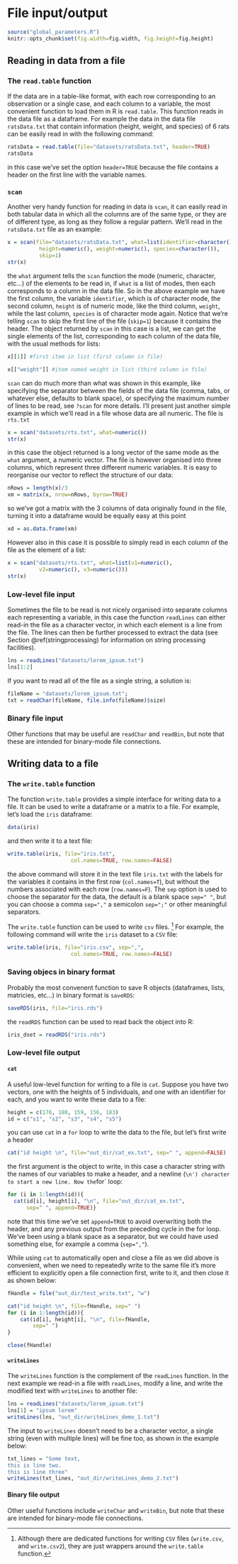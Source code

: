 # File input/output {#IO}

```{r setup, include=FALSE}
source("global_parameters.R")
knitr::opts_chunk$set(fig.width=fig.width, fig.height=fig.height)
```

## Reading in data from a file

### The `read.table` function {#read.table}

If the data are in a table-like format, with each row corresponding to an observation or a single case, and each column to a variable, the most convenient function to load them in R is `read.table`. This function reads in the data file as a dataframe. For example the data in the data file `ratsData.txt` that contain information (height, weight, and species) of 6 rats can be easily read in with the following command:
```{r, eval=TRUE}
ratsData = read.table(file="datasets/ratsData.txt", header=TRUE)
ratsData
```

in this case we've set the option `header=TRUE` because the file contains a header on the first line with the variable names.

### `scan` {#scan}

Another very handy function for reading in data is `scan`, it can easily read in both tabular data in which all the columns are of the same type, or they are of different type, as long as they follow a regular pattern. We'll read in the `ratsData.txt` file as an example:
```{r eval=TRUE}
x = scan(file="datasets/ratsData.txt", what=list(identifier=character(),
          height=numeric(), weight=numeric(), species=character()),
          skip=1)
str(x)
```

the `what` argument tells the `scan` function the mode (numeric, character, etc...) of the elements to be read in, if `what` is a list of modes, then each corresponds to a column in the data file. So in the above example we have the first column, the variable `identifier`, which is of character mode, the second column, `height` is of numeric mode, like the third column, `weight`, while the last column, `species` is of character mode again. Notice that we're telling `scan` to skip the first line of the file (`skip=1`) because it contains the header. The object returned by `scan` in this case is a list, we can get the single elements of the list, corresponding to each column of the data file, with the usual methods for lists:
```{r eval=TRUE}
x[[1]] #first item in list (first column in file)
```

```{r eval=TRUE}
x[["weight"]] #item named weight in list (third column in file)
```

`scan` can do much more than what was shown in this example, like specifying the separator between the fields of the data file (comma, tabs, or whatever else, defaults to blank space), or specifying the maximum number of lines to be read, see `?scan` for more details. I'll present just another simple example in which we'll read in a file whose data are all numeric. The file is `rts.txt`
```{r, eval=TRUE}
x = scan("datasets/rts.txt", what=numeric())
str(x)
```

in this case the object returned is a long vector of the same mode as the `what` argument, a numeric vector. The file is however organised into three columns, which represent three different numeric variables. It is easy to reorganise our vector to reflect the structure of our data:
```{r eval=TRUE}
nRows = length(x)/3
xm = matrix(x, nrow=nRows, byrow=TRUE)
```

so we've got a matrix with the 3 columns of data originally found in the file, turning it into a dataframe would be equally easy at this point
```{r eval=TRUE}
xd = as.data.frame(xm)
```

However also in this case it is possible to simply read in each column of the file as the element of a list:
```{r eval=TRUE}
x = scan("datasets/rts.txt", what=list(v1=numeric(),
          v2=numeric(), v3=numeric()))
str(x)
```

### Low-level file input

Sometimes the file to be read is not nicely organised into separate columns each representing a variable, in this case the function `readLines` can either read-in the file as a character vector, in which each element is a line from the file. The lines can then be further processed to extract the data (see Section \@ref(stringprocessing) for information on string processing facilities).

```{r}
lns = readLines("datasets/lorem_ipsum.txt")
lns[1:2]
```

If you want to read all of the file as a single string, a solution is:

```{r}
fileName = "datasets/lorem_ipsum.txt"; 
txt = readChar(fileName, file.info(fileName)$size)
```

### Binary file input
Other functions that may be useful are `readChar` and `readBin`, but note that these are intended for binary-mode file connections.

## Writing data to a file

### The `write.table` function {#write.table}

The function `write.table` provides a simple interface for writing data to a file. It can be used to write a dataframe or a matrix to a file. For example, let's load the `iris` dataframe:
```{r}
data(iris)
```
and then write it to a text file:
```{r}
write.table(iris, file="iris.txt",
                    col.names=TRUE, row.names=FALSE)
```

the above command will store it in the text file `iris.txt` with the labels for the variables it contains in the first row (`col.names=T`), but without the numbers associated with each row (`row.names=F`). The `sep` option is used to choose the separator for the data, the default is a blank space `sep=" "`, but you can choose a comma `sep=","` a semicolon `sep=";"` or other meaningful separators.

The `write.table` function can be used to write `csv` files. ^[Although there are dedicated functions for writing `CSV` files (`write.csv`, and `write.csv2`), they are just wrappers around the `write.table` function.] For example, the following command will write the `iris` dataset to a `CSV` file:
```{r}
write.table(iris, file="iris.csv", sep=",",
                    col.names=TRUE, row.names=FALSE)
```

### Saving objecs in binary format 

Probably the most convenent function to save R objects (dataframes, lists, matricies, etc...) in binary format is `saveRDS`:
```{r}
saveRDS(iris, file="iris.rds")
```

the `readRDS` function can be used to read back the object into R:
```{r}
iris_dset = readRDS("iris.rds")
```

### Low-level file output {#cat}

#### `cat`

A useful low-level function for writing to a file is `cat`. Suppose you have two vectors, one with the heights of 5 individuals, and one with an identifier for each, and you want to write these data to a file:
```{r eval=TRUE}
height = c(176, 180, 159, 156, 183)
id = c("s1", "s2", "s3", "s4", "s5")
```

you can use `cat` in a `for` loop to write the data to the file, but let's first write a header
```{r eval=TRUE}
cat("id height \n", file="out_dir/cat_ex.txt", sep=" ", append=FALSE)
```

the first argument is the object to write, in this case a character string with the names of our variables to make a header, and a newline (`\n') character to start a new line. Now the `for` loop:
```{r eval=TRUE}
for (i in 1:length(id)){
  cat(id[i], height[i], "\n", file="out_dir/cat_ex.txt",
      sep=" ", append=TRUE)}
```

note that this time we've set `append=TRUE` to avoid overwriting both the header, and any previous output from the preceding cycle in the for loop. We've been using a blank space as a separator, but we could have used something else, for example a comma (`sep=","`).

While using `cat` to automatically open and close a file as we did above is convenient, when we need to repeatedly write to the same file it's more efficient to explicitly open a file connection first, write to it, and then close it as shown below:

```{r, eval=TRUE}
fHandle = file("out_dir/test_write.txt", "w")

cat("id height \n", file=fHandle, sep=" ")
for (i in 1:length(id)){
    cat(id[i], height[i], "\n", file=fHandle,
        sep=" ")
}

close(fHandle)
```

#### `writeLines`

The `writeLines` function is the complement of the `readLines` function. In the next example we read-in a file with `readLines`, modify a line, and write the modified text with `writeLines` to another file:

```{r}
lns = readLines("datasets/lorem_ipsum.txt")
lns[1] = "ipsum lorem"
writeLines(lns, "out_dir/writeLines_demo_1.txt")
```

The input to `writeLines` doesn't need to be a character vector, a single string (even with multiple lines) will be fine too, as shown in the example below:

```{r}
txt_lines = "Some text,
this is line two.
this is line three"
writeLines(txt_lines, "out_dir/writeLines_demo_2.txt")
```

#### Binary file output
Other useful functions include `writeChar` and `writeBin`, but note that these are intended for binary-mode file connections.

